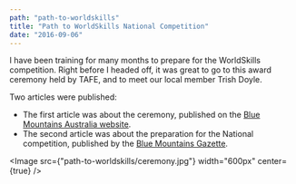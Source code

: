 ```yaml
---
path: "path-to-worldskills"
title: "Path to WorldSkills National Competition"
date: "2016-09-06"
---
```


I have been training for many months to prepare for the WorldSkills competition. Right before I headed off, it was great to go to this award ceremony held by TAFE, and to meet our local member Trish Doyle.

Two articles were published:
- The first article was about the ceremony, published on the [Blue Mountains Australia website](http://www.bluemts.com.au/news/blue-mountains-tafe-excellence-acknowledged). 
- The second article was about the preparation for the National competition, published by the [Blue Mountains Gazette](https://www.bluemountainsgazette.com.au/story/4119806/tafe-skills-tested). 

<Image src={"path-to-worldskills/ceremony.jpg"} width="600px" center={true} />